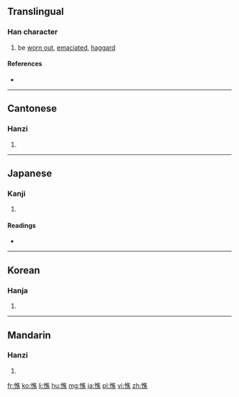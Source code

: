 ==Translingual==

===Han character===
{{Han char|rn=61|rad=心|as=12|sn=15|four=9003<sub>1</sub>|canj=心人土火 (POGF)|ids=⿰[[忄]][[焦]]}}

# be [[worn out]], [[emaciate]]d, [[haggard]]

====References====
* {{Han ref|kx=0402.190|dkj=11213|dj=0742.210|hdz=42355.050|uh=6194|ud=24980|bh=BCAC|bd=48300}}

----

==Cantonese==

===Hanzi===
{{yue-hanzi|jyut=[[ciu4]]|y=chiu4}}

# {{defn|lang=yue|sort=心12}}

----

==Japanese==

===Kanji===
{{ja-kanji|grade=|rs=心12}}

# {{defn|lang=ja|sort=心12}}

====Readings====
* {{ja-readings|on=[[しょう]] (shō)|kun=[[やつれる]] (yatsureru)}}

----

==Korean==

===Hanja===
{{ko-hanja|hangeul=초|eumhun=|rv=cho|mr=ch'o|y=cho}}

# {{defn|lang=ko|sort=心12}}

----

==Mandarin==

===Hanzi===
{{cmn-hanzi|pin=[[qiáo]] ([[qiao2]])|wg=ch'iao<sup>2</sup>}}

# {{defn|lang=cmn|sort=心12}}

[[fr:憔]]
[[ko:憔]]
[[li:憔]]
[[hu:憔]]
[[mg:憔]]
[[ja:憔]]
[[pl:憔]]
[[vi:憔]]
[[zh:憔]]